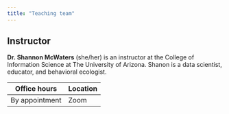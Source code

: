 ```yaml
---
title: "Teaching team"
---
```


## Instructor

**Dr. Shannon McWaters** (she/her) is an instructor at the College of Information Science at The University of Arizona.
Shanon is a data scientist, educator, and behavioral ecologist.

| Office hours   | Location |
|----------------|----------|
| By appointment | Zoom     |
